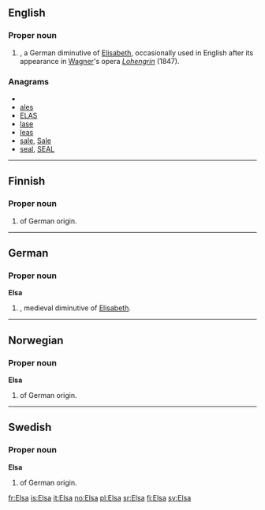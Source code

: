 {{also|elsa}}
==English==

===Proper noun===
{{en-proper noun}}

# {{given name|female|from=Hebrew}}, a German diminutive of [[Elisabeth]], occasionally used in English after its appearance in [[Wagner]]'s opera ''[[Lohengrin]]'' (1847).

===Anagrams===
* {{alphagram|aels}}
* [[ales#English|ales]]
* [[ELAS#English|ELAS]]
* [[lase#English|lase]]
* [[leas#English|leas]]
* [[sale#English|sale]], [[Sale#English|Sale]]
* [[seal#English|seal]], [[SEAL#English|SEAL]]


----

==Finnish==

===Proper noun===
{{fi-noun|Els|type=kala|proper=true}}

# {{given name|female|lang=fi}} of German origin.

----

==German==

===Proper noun===
'''Elsa'''

# {{given name|female|lang=de}}, medieval diminutive of [[Elisabeth]].

----

==Norwegian==

===Proper noun===
'''Elsa'''

# {{given name|female|lang=no}} of German origin.

----

==Swedish==

===Proper noun===
'''Elsa'''

# {{given name|female|lang=sv}} of German origin.

[[fr:Elsa]]
[[is:Elsa]]
[[it:Elsa]]
[[no:Elsa]]
[[pl:Elsa]]
[[sr:Elsa]]
[[fi:Elsa]]
[[sv:Elsa]]
